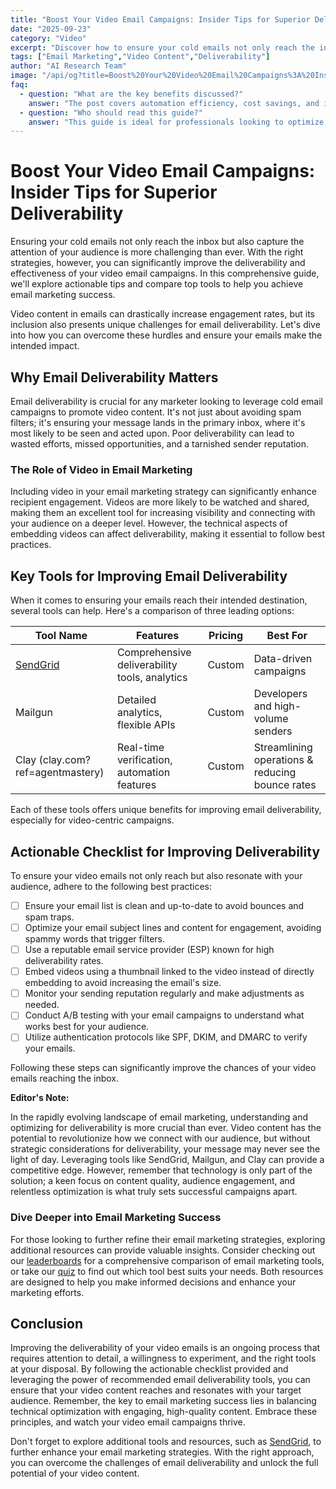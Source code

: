 ```yaml
---
title: "Boost Your Video Email Campaigns: Insider Tips for Superior Deliverability"
date: "2025-09-23"
category: "Video"
excerpt: "Discover how to ensure your cold emails not only reach the inbox but also engage your audience effectively."
tags: ["Email Marketing","Video Content","Deliverability"]
author: "AI Research Team"
image: "/api/og?title=Boost%20Your%20Video%20Email%20Campaigns%3A%20Insider%20Tips%20for%20Superior%20Deliverability&type=blog&category=Video"
faq:
  - question: "What are the key benefits discussed?"
    answer: "The post covers automation efficiency, cost savings, and implementation strategies for video tools."
  - question: "Who should read this guide?"
    answer: "This guide is ideal for professionals looking to optimize their video workflows with AI-powered solutions."
---
```


# Boost Your Video Email Campaigns: Insider Tips for Superior Deliverability

Ensuring your cold emails not only reach the inbox but also capture the attention of your audience is more challenging than ever. With the right strategies, however, you can significantly improve the deliverability and effectiveness of your video email campaigns. In this comprehensive guide, we'll explore actionable tips and compare top tools to help you achieve email marketing success.

Video content in emails can drastically increase engagement rates, but its inclusion also presents unique challenges for email deliverability. Let's dive into how you can overcome these hurdles and ensure your emails make the intended impact.

## Why Email Deliverability Matters

Email deliverability is crucial for any marketer looking to leverage cold email campaigns to promote video content. It's not just about avoiding spam filters; it's ensuring your message lands in the primary inbox, where it's most likely to be seen and acted upon. Poor deliverability can lead to wasted efforts, missed opportunities, and a tarnished sender reputation.

### The Role of Video in Email Marketing

Including video in your email marketing strategy can significantly enhance recipient engagement. Videos are more likely to be watched and shared, making them an excellent tool for increasing visibility and connecting with your audience on a deeper level. However, the technical aspects of embedding videos can affect deliverability, making it essential to follow best practices.

## Key Tools for Improving Email Deliverability

When it comes to ensuring your emails reach their intended destination, several tools can help. Here's a comparison of three leading options:

| Tool Name | Features | Pricing | Best For |
|-----------|----------|---------|---------|
| [SendGrid](/tools/pipedrive) | Comprehensive deliverability tools, analytics | Custom | Data-driven campaigns |
| Mailgun | Detailed analytics, flexible APIs | Custom | Developers and high-volume senders |
| Clay (clay.com?ref=agentmastery) | Real-time verification, automation features | Custom | Streamlining operations & reducing bounce rates |

Each of these tools offers unique benefits for improving email deliverability, especially for video-centric campaigns.

## Actionable Checklist for Improving Deliverability

To ensure your video emails not only reach but also resonate with your audience, adhere to the following best practices:

- [ ] Ensure your email list is clean and up-to-date to avoid bounces and spam traps.
- [ ] Optimize your email subject lines and content for engagement, avoiding spammy words that trigger filters.
- [ ] Use a reputable email service provider (ESP) known for high deliverability rates.
- [ ] Embed videos using a thumbnail linked to the video instead of directly embedding to avoid increasing the email's size.
- [ ] Monitor your sending reputation regularly and make adjustments as needed.
- [ ] Conduct A/B testing with your email campaigns to understand what works best for your audience.
- [ ] Utilize authentication protocols like SPF, DKIM, and DMARC to verify your emails.

Following these steps can significantly improve the chances of your video emails reaching the inbox.

**Editor's Note:**

In the rapidly evolving landscape of email marketing, understanding and optimizing for deliverability is more crucial than ever. Video content has the potential to revolutionize how we connect with our audience, but without strategic considerations for deliverability, your message may never see the light of day. Leveraging tools like SendGrid, Mailgun, and Clay can provide a competitive edge. However, remember that technology is only part of the solution; a keen focus on content quality, audience engagement, and relentless optimization is what truly sets successful campaigns apart.

### Dive Deeper into Email Marketing Success

For those looking to further refine their email marketing strategies, exploring additional resources can provide valuable insights. Consider checking out our [leaderboards](/leaderboards) for a comprehensive comparison of email marketing tools, or take our [quiz](/quiz) to find out which tool best suits your needs. Both resources are designed to help you make informed decisions and enhance your marketing efforts.

## Conclusion

Improving the deliverability of your video emails is an ongoing process that requires attention to detail, a willingness to experiment, and the right tools at your disposal. By following the actionable checklist provided and leveraging the power of recommended email deliverability tools, you can ensure that your video content reaches and resonates with your target audience. Remember, the key to email marketing success lies in balancing technical optimization with engaging, high-quality content. Embrace these principles, and watch your video email campaigns thrive.

Don't forget to explore additional tools and resources, such as [SendGrid](/tools/pipedrive), to further enhance your email marketing strategies. With the right approach, you can overcome the challenges of email deliverability and unlock the full potential of your video content.
